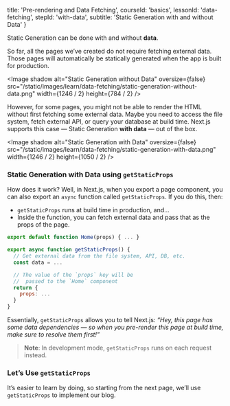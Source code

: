 
  title: 'Pre-rendering and Data Fetching',
  courseId: 'basics',
  lessonId: 'data-fetching',
  stepId: 'with-data',
  subtitle: 'Static Generation with and without Data'
}

Static Generation can be done with and without **data**.

So far, all the pages we’ve created do not require fetching external data. Those pages will automatically be statically generated when the app is built for production.

<Image
  shadow
  alt="Static Generation without Data"
  oversize={false}
  src="/static/images/learn/data-fetching/static-generation-without-data.png"
  width={1246 / 2}
  height={784 / 2}
/>

However, for some pages, you might not be able to render the HTML without first fetching some external data. Maybe you need to access the file system, fetch external API, or query your database at build time. Next.js supports this case — Static Generation **with data** — out of the box.

<Image
  shadow
  alt="Static Generation with Data"
  oversize={false}
  src="/static/images/learn/data-fetching/static-generation-with-data.png"
  width={1246 / 2}
  height={1050 / 2}
/>

### Static Generation with Data using `getStaticProps`

How does it work? Well, in Next.js, when you export a page component, you can also export an `async` function called `getStaticProps`. If you do this, then:

- `getStaticProps` runs at build time in production, and…
- Inside the function, you can fetch external data and pass that as the props of the page.

```jsx
export default function Home(props) { ... }

export async function getStaticProps() {
  // Get external data from the file system, API, DB, etc.
  const data = ...

  // The value of the `props` key will be
  //  passed to the `Home` component
  return {
    props: ...
  }
}
```

Essentially, `getStaticProps` allows you to tell Next.js: _“Hey, this page has some data dependencies — so when you pre-render this page at build time, make sure to resolve them first!”_

> **Note**: In development mode, `getStaticProps` runs on each request instead.

### Let’s Use `getStaticProps`

It’s easier to learn by doing, so starting from the next page, we’ll use `getStaticProps` to implement our blog.

